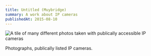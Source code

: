 ```yaml
---
title: Untitled (Muybridge)
summary: A work about IP cameras
publishedAt: 2015-08-10
---
```


![A tile of many different photos taken with publically accessible IP cameras](/2015/cam.jpg)

Photographs, publically listed IP cameras.

